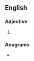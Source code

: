==English==

===Adjective===
{{head|en|adjective superlative form}}

# {{en-superlative of|airy}}

===Anagrams===
* {{anagrams|en|a=aeiirst|arities}}